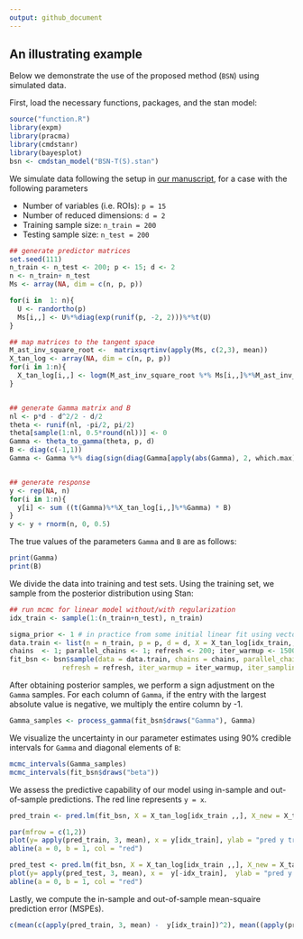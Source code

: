 ```yaml
---
output: github_document
---
```


<!-- README.md is generated from README.Rmd. Please edit that file -->


## An illustrating example

Below we demonstrate the use of the proposed method (`BSN`) using simulated data.


First, load the necessary functions, packages, and the stan model:  
```r
source("function.R")
library(expm)
library(pracma)
library(cmdstanr)
library(bayesplot)
bsn <- cmdstan_model("BSN-T(S).stan")
```

We simulate data following the setup in  [our manuscript](https://arxiv.org/abs/2401.16749), for a case with the following parameters

- Number of variables (i.e. ROIs): `p = 15`
- Number of reduced dimensions: `d = 2`
- Training sample size: `n_train = 200`
- Testing sample size: `n_test = 200`

```r
## generate predictor matrices
set.seed(111)
n_train <- n_test <- 200; p <- 15; d <- 2
n <- n_train+ n_test
Ms <- array(NA, dim = c(n, p, p)) 

for(i in  1: n){
  U <- randortho(p) 
  Ms[i,,] <- U%*%diag(exp(runif(p, -2, 2)))%*%t(U) 
}

## map matrices to the tangent space
M_ast_inv_square_root <-  matrixsqrtinv(apply(Ms, c(2,3), mean))
X_tan_log <- array(NA, dim = c(n, p, p)) 
for(i in 1:n){
  X_tan_log[i,,] <- logm(M_ast_inv_square_root %*% Ms[i,,]%*%M_ast_inv_square_root)
}


## generate Gamma matrix and B
nl <- p*d - d^2/2 - d/2
theta <- runif(nl, -pi/2, pi/2)
theta[sample(1:nl, 0.5*round(nl))] <- 0
Gamma <- theta_to_gamma(theta, p, d)
B <- diag(c(-1,1))
Gamma <- Gamma %*% diag(sign(diag(Gamma[apply(abs(Gamma), 2, which.max),])))  # adjust the sign


## generate response
y <- rep(NA, n)
for(i in 1:n){
  y[i] <- sum ((t(Gamma)%*%X_tan_log[i,,]%*%Gamma) * B)
}
y <- y + rnorm(n, 0, 0.5)
```

The true values of the parameters `Gamma` and `B` are as follows:

```r
print(Gamma)
print(B)
```
We divide the data into training and test sets. Using the training set, we sample from the posterior distribution using Stan:

```r
## run mcmc for linear model without/with regularization
idx_train <- sample(1:(n_train+n_test), n_train)

sigma_prior <- 1 # in practice from some initial linear fit using vectorized matrix predictors
data.train <- list(n = n_train, p = p, d = d, X = X_tan_log[idx_train,,], Y = y[idx_train], sigma_prior = sigma_prior, tau = 0.1)
chains  <- 1; parallel_chains <- 1; refresh <- 200; iter_warmup <- 1500; iter_sampling <- 500
fit_bsn <- bsn$sample(data = data.train, chains = chains, parallel_chains = parallel_chains, 
             refresh = refresh, iter_warmup = iter_warmup, iter_sampling  = iter_sampling)
```

After obtaining posterior samples, we perform a sign adjustment on the `Gamma` samples. For each column of `Gamma`, if the entry with the largest absolute value is negative, we multiply the entire column by -1. 


```r
Gamma_samples <- process_gamma(fit_bsn$draws("Gamma"), Gamma)  
```

We visualize the uncertainty in our parameter estimates using 90\% credible intervals for  `Gamma` and diagonal elements of `B`: 
```r
mcmc_intervals(Gamma_samples)
mcmc_intervals(fit_bsn$draws("beta"))
```


We assess the predictive capability of our model using in-sample and out-of-sample predictions. The red line represents `y = x`. 


```r
pred_train <- pred.lm(fit_bsn, X = X_tan_log[idx_train ,,], X_new = X_tan_log[idx_train,,])

par(mfrow = c(1,2))
plot(y= apply(pred_train, 3, mean), x = y[idx_train], ylab = "pred y train", xlab = "y train")
abline(a = 0, b = 1, col = "red")

pred_test <- pred.lm(fit_bsn, X = X_tan_log[idx_train ,,], X_new = X_tan_log[-idx_train ,,]) 
plot(y= apply(pred_test, 3, mean), x =  y[-idx_train],  ylab = "pred y test", xlab = "y test")
abline(a = 0, b = 1, col = "red")
```

Lastly, we compute the in-sample and out-of-sample mean-squaire prediction error (MSPEs). 

```r
c(mean(c(apply(pred_train, 3, mean) -  y[idx_train])^2), mean((apply(pred_test, 3, mean) -  y[-idx_train])^2))
```



